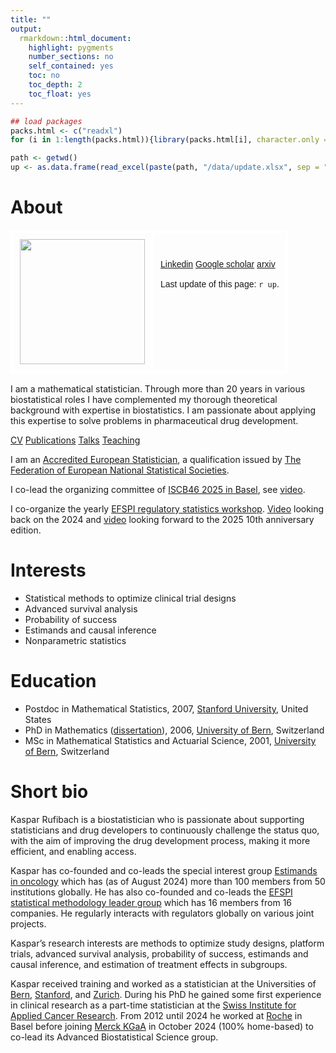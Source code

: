 ```yaml
---
title: ""
output: 
  rmarkdown::html_document:
    highlight: pygments
    number_sections: no
    self_contained: yes
    toc: no
    toc_depth: 2
    toc_float: yes
---
```


```r
## load packages
packs.html <- c("readxl")
for (i in 1:length(packs.html)){library(packs.html[i], character.only = TRUE)}

path <- getwd()
up <- as.data.frame(read_excel(paste(path, "/data/update.xlsx", sep = ""), col_types = NULL))[1, 1]
```

::: {.panel-tabset .nav-pills}

# About

<style type="text/css">
.tg  {border-collapse:collapse;border-spacing:0;}
.tg td{border-color:white;border-style:solid;border-width:5px;font-family:Arial, sans-serif;font-size:14px;
  overflow:hidden;padding:10px 10px;word-break:normal;}
.tg th{border-color:whitek;border-style:solid;border-width:5px;font-family:Arial, sans-serif;font-size:14px;
  font-weight:normal;overflow:hidden;padding:10px 10px;word-break:normal;}
.tg .tg-0lax{text-align:left;vertical-align:top}
</style>
<table class="tg">
<thead>
  <tr>
    <td class="tg-0lax">![](img/kaspar.jpg){width=200}</td>
    <td class="tg-0lax">
    <br><br>
    <a href="https://linkedin.com/in/kasparrufibach" class="btn btn-info" target = "frame"><i class="fa fa-download"></i> Linkedin</a> <a href="https://scholar.google.com/citations?user=SM74TkcAAAAJ&hl=de" class="btn btn-info" target = "frame"><i class="fa fa-download"></i> Google scholar</a>
    <a href="https://arxiv.org/search/?query=rufibach%2C+k&searchtype=all&abstracts=hide&order=-announced_date_first&size=50" class="btn btn-info" target = "frame"><i class="fa fa-download"></i> arxiv</a>
    <br><br>
    Last update of this page: `r up`.
    </td>
  </tr>
</thead>
</table>

I am a mathematical statistician. Through more than 20 years in various biostatistical roles I have complemented my thorough theoretical background with expertise in biostatistics. I am passionate about applying this expertise to solve problems in pharmaceutical drug development.

<a href="files/01_Kaspar_Rufibach_CV.pdf" class="btn btn-info"><i class="fa fa-download"></i> CV</a>
<a href="files/02_Kaspar_Rufibach_publications.pdf" class="btn btn-info"><i class="fa fa-download"></i> Publications</a>
<a href="files/03_Kaspar_Rufibach_talks.pdf" class="btn btn-info"><i class="fa fa-download"></i> Talks</a>
<a href="files/04_Kaspar_Rufibach_teaching.pdf" class="btn btn-info"><i class="fa fa-download"></i> Teaching</a>

I am an [Accredited European Statistician](files/Accreditation_FENStat.pdf), a qualification issued by [The Federation of European National Statistical Societies](https://fenstats.eu/).

I co-lead the organizing committee of [ISCB46 2025 in Basel](https://iscb2025.info/), see [video](https://youtu.be/FkZtrsmV8Cg).

I co-organize the yearly [EFSPI regulatory statistics workshop](http://www.efspiworkshop.org/). [Video](https://youtu.be/6sjAzRB_gi0) looking back on the 2024 and [video](https://youtu.be/lTBOa1-UGr8) looking forward to the 2025 10th anniversary edition.

# Interests

- Statistical methods to optimize clinical trial designs
- Advanced survival analysis
- Probability of success
- Estimands and causal inference
- Nonparametric statistics

# Education

- Postdoc in Mathematical Statistics, 2007, [Stanford University](https://statistics.stanford.edu/), United States
- PhD in Mathematics ([dissertation](https://biblio.unibe.ch/download/eldiss/06rufibach_k.pdf)), 2006, [University of Bern](https://www.imsv.unibe.ch/), Switzerland
- MSc in Mathematical Statistics and Actuarial Science, 2001, [University of Bern](https://www.imsv.unibe.ch/), Switzerland

# Short bio

Kaspar Rufibach is a biostatistician who is passionate about supporting statisticians and drug developers to continuously challenge the status quo, with the aim of improving the drug development process, making it more efficient, and enabling access. 

Kaspar has co-founded and co-leads the special interest group [Estimands in oncology](http://www.oncoestimand.org) which has (as of August 2024) more than 100 members from 50 institutions globally. He has also co-founded and co-leads the [EFSPI statistical methodology leader group](https://efspieurope.github.io/efspi/methods/methods_intro.html) which has 16 members from 16 companies. He regularly interacts with regulators globally on various joint projects.

Kaspar’s research interests are methods to optimize study designs, platform trials, advanced survival analysis, probability of success, estimands and causal inference, and estimation of treatment effects in subgroups.

Kaspar received training and worked as a statistician at the Universities of [Bern](https://www.imsv.unibe.ch/), [Stanford](https://statistics.stanford.edu/), and [Zurich](https://www.uzh.ch). During his PhD he gained some first experience in clinical research as a part-time statistician at the [Swiss Institute for Applied Cancer Research](https://www.sakk.ch/en). From 2012 until 2024 he worked at [Roche](https://www.roche.com) in Basel before joining [Merck KGaA](https://www.merckgroup.com/en) in October 2024 (100% home-based) to co-lead its Advanced Biostatistical Science group.

:::